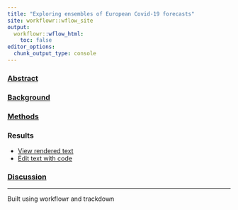 ```yaml
---
title: "Exploring ensembles of European Covid-19 forecasts"
site: workflowr::wflow_site
output:
  workflowr::wflow_html:
    toc: false
editor_options:
  chunk_output_type: console
---
```


### [Abstract](about.html)

### [Background](background.html)

### [Methods](methods.html)

### Results
- [View rendered text](results.html)
- [Edit text with code](https://docs.google.com/document/d/1fV6T9ptkWaEHgpkjd8GOeL4U0Fuap_PBeZeYcyGE2UI/edit?usp=sharing)

### [Discussion](disucssion.html)


---

Built using workflowr and trackdown
